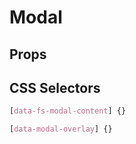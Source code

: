 
# Modal

<Canvas>
  <Story id="molecules-modal--modal" />
</Canvas>

## Props

<ArgsTable of={Modal} />

## CSS Selectors

```css
[data-fs-modal-content] {}

[data-modal-overlay] {}
```
